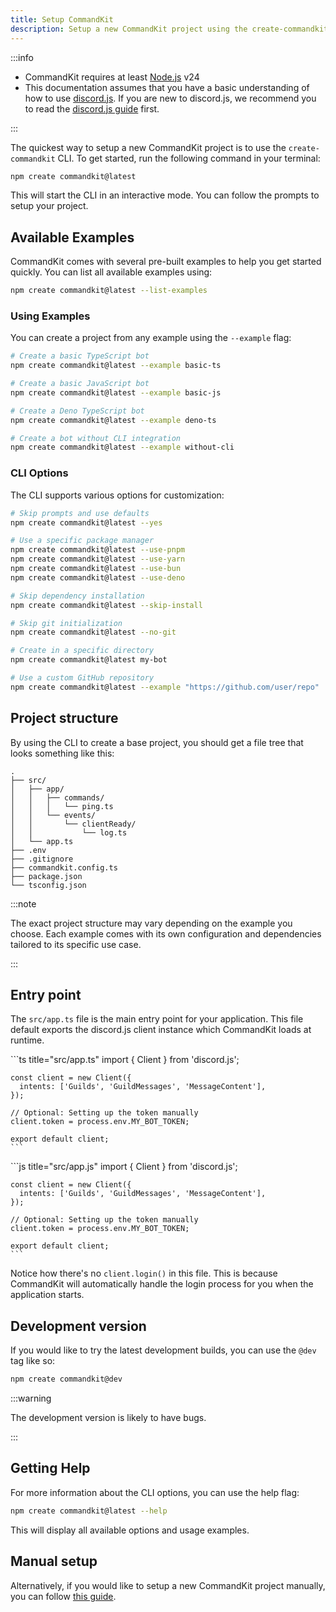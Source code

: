 ```yaml
---
title: Setup CommandKit
description: Setup a new CommandKit project using the create-commandkit CLI
---
```



:::info

- CommandKit requires at least [Node.js](https://nodejs.org/) v24
- This documentation assumes that you have a basic understanding of
  how to use [discord.js](https://discord.js.org/). If you are new to
  discord.js, we recommend you to read the
  [discord.js guide](https://discordjs.guide/) first.

:::

The quickest way to setup a new CommandKit project is to use the
`create-commandkit` CLI. To get started, run the following command in
your terminal:

```sh npm2yarn
npm create commandkit@latest
```

This will start the CLI in an interactive mode. You can follow the
prompts to setup your project.

## Available Examples

CommandKit comes with several pre-built examples to help you get started quickly. You can list all available examples using:

```sh npm2yarn
npm create commandkit@latest --list-examples
```

### Using Examples

You can create a project from any example using the `--example` flag:

```sh npm2yarn
# Create a basic TypeScript bot
npm create commandkit@latest --example basic-ts

# Create a basic JavaScript bot
npm create commandkit@latest --example basic-js

# Create a Deno TypeScript bot
npm create commandkit@latest --example deno-ts

# Create a bot without CLI integration
npm create commandkit@latest --example without-cli
```

### CLI Options

The CLI supports various options for customization:

```sh npm2yarn
# Skip prompts and use defaults
npm create commandkit@latest --yes

# Use a specific package manager
npm create commandkit@latest --use-pnpm
npm create commandkit@latest --use-yarn
npm create commandkit@latest --use-bun
npm create commandkit@latest --use-deno

# Skip dependency installation
npm create commandkit@latest --skip-install

# Skip git initialization
npm create commandkit@latest --no-git

# Create in a specific directory
npm create commandkit@latest my-bot

# Use a custom GitHub repository
npm create commandkit@latest --example "https://github.com/user/repo"
```

## Project structure

By using the CLI to create a base project, you should get a file tree
that looks something like this:

```
.
├── src/
│   ├── app/
│   │   ├── commands/
│   │   │   └── ping.ts
│   │   └── events/
│   │       └── clientReady/
│   │           └── log.ts
│   └── app.ts
├── .env
├── .gitignore
├── commandkit.config.ts
├── package.json
└── tsconfig.json
```

:::note

The exact project structure may vary depending on the example you choose. Each example comes with its own configuration and dependencies tailored to its specific use case.

:::

## Entry point

The `src/app.ts` file is the main entry point for your application.
This file default exports the discord.js client instance which
CommandKit loads at runtime.

<Tabs>
  <TabItem value="ts" label="TypeScript" default>
    ```ts title="src/app.ts"
    import { Client } from 'discord.js';

    const client = new Client({
      intents: ['Guilds', 'GuildMessages', 'MessageContent'],
    });

    // Optional: Setting up the token manually
    client.token = process.env.MY_BOT_TOKEN;

    export default client;
    ```

  </TabItem>
  <TabItem value="js" label="JavaScript">
    ```js title="src/app.js"
    import { Client } from 'discord.js';

    const client = new Client({
      intents: ['Guilds', 'GuildMessages', 'MessageContent'],
    });

    // Optional: Setting up the token manually
    client.token = process.env.MY_BOT_TOKEN;

    export default client;
    ```

  </TabItem>
</Tabs>

Notice how there's no `client.login()` in this file. This is because
CommandKit will automatically handle the login process for you when
the application starts.

## Development version

If you would like to try the latest development builds, you can use
the `@dev` tag like so:

```sh npm2yarn
npm create commandkit@dev
```

:::warning

The development version is likely to have bugs.

:::

## Getting Help

For more information about the CLI options, you can use the help flag:

```sh npm2yarn
npm create commandkit@latest --help
```

This will display all available options and usage examples.

## Manual setup

Alternatively, if you would like to setup a new CommandKit project
manually, you can follow
[this guide](../08-advanced/01-setup-commandkit-manually.mdx).
